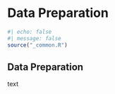 # Data Preparation {#sec-part}

```r
#| echo: false
#| message: false
source("_common.R")
```

## Data Preparation

text